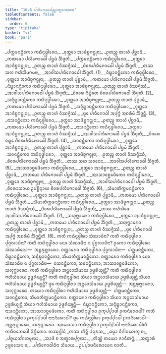 ```yaml
---
title: "16.6 ᨸᩃᩥᨻᩮᩣᨵᨸᨬ᩠ᩉᩣᨻ᩠ᨿᩣᨠᩁᨱ"
tableOfContents: false
sidebar:
  order: 6
type: "tipitaka"
basket: "vi"
book: "pari"
---
```



<DynamicBreadcrumb />

<Division number="415" book="pari">

<Paragraph number="1917" type="verses" book="pari">
_ᨸᨠ᩠ᨠᨾᨶᨶ᩠ᨲᩥᨠᩮᩣ ᨠᨳᩥᨶᩩᨴ᩠ᨵᩤᩁᩮᩣ,_  
_ᩅᩩᨲ᩠ᨲᩮᩣ ᩋᩣᨴᩥᨧ᩠ᨧᨻᨶ᩠ᨵᩩᨶᩣ;_  
_ᩑᨲᨬ᩠ᨧ ᨲᩣᩉᩴ ᨸᩩᨧ᩠ᨨᩣᨾᩥ,_  
_ᨠᨲᨾᩮᩣ ᨸᩃᩥᨻᩮᩣᨵᩮᩤ ᨸᨮᨾᩴ ᨨᩥᨩ᩠ᨩᨲᩥ._  

</Paragraph>

<Paragraph number="1918" type="verses" book="pari">
_ᨸᨠ᩠ᨠᨾᨶᨶ᩠ᨲᩥᨠᩮᩣ ᨠᨳᩥᨶᩩᨴ᩠ᨵᩤᩁᩮᩣ,_  
_ᩅᩩᨲ᩠ᨲᩮᩣ ᩋᩣᨴᩥᨧ᩠ᨧᨻᨶ᩠ᨵᩩᨶᩣ;_  
_ᩑᨲᨬ᩠ᨧ ᨲᩣᩉᩴ ᩅᩥᩔᨩ᩠ᨩᩥᩔᩴ,_  
_ᨧᩦᩅᩁᨸᩃᩥᨻᩮᩣᨵᩮᩤ ᨸᨮᨾᩴ ᨨᩥᨩ᩠ᨩᨲᩥ;_  
_ᨲᩔ ᩈᩉ ᨻᩉᩥᩈᩦᨾᨣᨾᨶᩣ,_  
_ᩋᩣᩅᩤᩈᨸᩃᩥᨻᩮᩣᨵᩮᩤ ᨨᩥᨩ᩠ᨩᨲᩥ. (1)_  

</Paragraph>

<Paragraph number="1919" type="verses" book="pari">
_ᨶᩥᨭ᩠ᨮᩣᨶᨶ᩠ᨲᩥᨠᩮᩣ ᨠᨳᩥᨶᩩᨴ᩠ᨵᩤᩁᩮᩣ,_  
_ᩅᩩᨲ᩠ᨲᩮᩣ ᩋᩣᨴᩥᨧ᩠ᨧᨻᨶ᩠ᨵᩩᨶᩣ;_  
_ᩑᨲᨬ᩠ᨧ ᨲᩣᩉᩴ ᨸᩩᨧ᩠ᨨᩣᨾᩥ,_  
_ᨠᨲᨾᩮᩣ ᨸᩃᩥᨻᩮᩣᨵᩮᩤ ᨸᨮᨾᩴ ᨨᩥᨩ᩠ᨩᨲᩥ._  

</Paragraph>

<Paragraph number="1920" type="verses" book="pari">
_ᨶᩥᨭ᩠ᨮᩣᨶᨶ᩠ᨲᩥᨠᩮᩣ ᨠᨳᩥᨶᩩᨴ᩠ᨵᩤᩁᩮᩣ,_  
_ᩅᩩᨲ᩠ᨲᩮᩣ ᩋᩣᨴᩥᨧ᩠ᨧᨻᨶ᩠ᨵᩩᨶᩣ;_  
_ᩑᨲᨬ᩠ᨧ ᨲᩣᩉᩴ ᩅᩥᩔᨩ᩠ᨩᩥᩔᩴ,_  
_ᩋᩣᩅᩤᩈᨸᩃᩥᨻᩮᩣᨵᩮᩤ ᨸᨮᨾᩴ ᨨᩥᨩ᩠ᨩᨲᩥ;_  
_ᨧᩦᩅᩁᩮ ᨶᩥᨭ᩠ᨮᩥᨲᩮ ᨧᩦᩅᩁᨸᩃᩥᨻᩮᩣᨵᩮᩤ ᨨᩥᨩ᩠ᨩᨲᩥ. (2)_  

</Paragraph>

<Paragraph number="1921" type="verses" book="pari">
_ᩈᨶ᩠ᨶᩥᨭ᩠ᨮᩣᨶᨶ᩠ᨲᩥᨠᩮᩣ ᨠᨳᩥᨶᩩᨴ᩠ᨵᩤᩁᩮᩣ,_  
_ᩅᩩᨲ᩠ᨲᩮᩣ ᩋᩣᨴᩥᨧ᩠ᨧᨻᨶ᩠ᨵᩩᨶᩣ;_  
_ᩑᨲᨬ᩠ᨧ ᨲᩣᩉᩴ ᨸᩩᨧ᩠ᨨᩣᨾᩥ,_  
_ᨠᨲᨾᩮᩣ ᨸᩃᩥᨻᩮᩣᨵᩮᩤ ᨸᨮᨾᩴ ᨨᩥᨩ᩠ᨩᨲᩥ._  

</Paragraph>

<Paragraph number="1922" type="verses" book="pari">
_ᩈᨶ᩠ᨶᩥᨭ᩠ᨮᩣᨶᨶ᩠ᨲᩥᨠᩮᩣ ᨠᨳᩥᨶᩩᨴ᩠ᨵᩤᩁᩮᩣ,_  
_ᩅᩩᨲ᩠ᨲᩮᩣ ᩋᩣᨴᩥᨧ᩠ᨧᨻᨶ᩠ᨵᩩᨶᩣ;_  
_ᩑᨲᨬ᩠ᨧ ᨲᩣᩉᩴ ᩅᩥᩔᨩ᩠ᨩᩥᩔᩴ,_  
_ᨴ᩠ᩅᩮ ᨸᩃᩥᨻᩮᩣᨵᩤ ᩋᨸᩩᨻ᩠ᨻᩴ ᩋᨧᩁᩥᨾᩴ ᨨᩥᨩ᩠ᨩᨶ᩠ᨲᩥ. (3)_  

</Paragraph>

<Paragraph number="1923" type="verses" book="pari">
_ᨶᩣᩈᨶᨶ᩠ᨲᩥᨠᩮᩣ ᨠᨳᩥᨶᩩᨴ᩠ᨵᩤᩁᩮᩣ,_  
_ᩅᩩᨲ᩠ᨲᩮᩣ ᩋᩣᨴᩥᨧ᩠ᨧᨻᨶ᩠ᨵᩩᨶᩣ;_  
_ᩑᨲᨬ᩠ᨧ ᨲᩣᩉᩴ ᨸᩩᨧ᩠ᨨᩣᨾᩥ,_  
_ᨠᨲᨾᩮᩣ ᨸᩃᩥᨻᩮᩣᨵᩮᩤ ᨸᨮᨾᩴ ᨨᩥᨩ᩠ᨩᨲᩥ._  

</Paragraph>

<Paragraph number="1924" type="verses" book="pari">
_ᨶᩣᩈᨶᨶ᩠ᨲᩥᨠᩮᩣ ᨠᨳᩥᨶᩩᨴ᩠ᨵᩤᩁᩮᩣ,_  
_ᩅᩩᨲ᩠ᨲᩮᩣ ᩋᩣᨴᩥᨧ᩠ᨧᨻᨶ᩠ᨵᩩᨶᩣ;_  
_ᩑᨲᨬ᩠ᨧ ᨲᩣᩉᩴ ᩅᩥᩔᨩ᩠ᨩᩥᩔᩴ,_  
_ᩋᩣᩅᩤᩈᨸᩃᩥᨻᩮᩣᨵᩮᩤ ᨸᨮᨾᩴ ᨨᩥᨩ᩠ᨩᨲᩥ;_  
_ᨧᩦᩅᩁᩮ ᨶᨭ᩠ᨮᩮ ᨧᩦᩅᩁᨸᩃᩥᨻᩮᩣᨵᩮᩤ ᨨᩥᨩ᩠ᨩᨲᩥ. (4)_  

</Paragraph>

<Paragraph number="1925" type="verses" book="pari">
_ᩈᩅᨶᨶ᩠ᨲᩥᨠᩮᩣ ᨠᨳᩥᨶᩩᨴ᩠ᨵᩤᩁᩮᩣ,_  
_ᩅᩩᨲ᩠ᨲᩮᩣ ᩋᩣᨴᩥᨧ᩠ᨧᨻᨶ᩠ᨵᩩᨶᩣ;_  
_ᩑᨲᨬ᩠ᨧ ᨲᩣᩉᩴ ᨸᩩᨧ᩠ᨨᩣᨾᩥ,_  
_ᨠᨲᨾᩮᩣ ᨸᩃᩥᨻᩮᩣᨵᩮᩤ ᨸᨮᨾᩴ ᨨᩥᨩ᩠ᨩᨲᩥ._  

</Paragraph>

<Paragraph number="1926" type="verses" book="pari">
_ᩈᩅᨶᨶ᩠ᨲᩥᨠᩮᩣ ᨠᨳᩥᨶᩩᨴ᩠ᨵᩤᩁᩮᩣ,_  
_ᩅᩩᨲ᩠ᨲᩮᩣ ᩋᩣᨴᩥᨧ᩠ᨧᨻᨶ᩠ᨵᩩᨶᩣ;_  
_ᩑᨲᨬ᩠ᨧ ᨲᩣᩉᩴ ᩅᩥᩔᨩ᩠ᨩᩥᩔᩴ,_  
_ᨧᩦᩅᩁᨸᩃᩥᨻᩮᩣᨵᩮᩤ ᨸᨮᨾᩴ ᨨᩥᨩ᩠ᨩᨲᩥ;_  
_ᨲᩔ ᩈᩉ ᩈᩅᨶᩮᨶ,_  
_ᩋᩣᩅᩤᩈᨸᩃᩥᨻᩮᩣᨵᩮᩤ ᨨᩥᨩ᩠ᨩᨲᩥ. (5)_  

</Paragraph>

<Paragraph number="1927" type="verses" book="pari">
_ᩋᩣᩈᩣᩅᨧ᩠ᨨᩮᨴᩥᨠᩮᩣ ᨠᨳᩥᨶᩩᨴ᩠ᨵᩤᩁᩮᩣ,_  
_ᩅᩩᨲ᩠ᨲᩮᩣ ᩋᩣᨴᩥᨧ᩠ᨧᨻᨶ᩠ᨵᩩᨶᩣ;_  
_ᩑᨲᨬ᩠ᨧ ᨲᩣᩉᩴ ᨸᩩᨧ᩠ᨨᩣᨾᩥ,_  
_ᨠᨲᨾᩮᩣ ᨸᩃᩥᨻᩮᩣᨵᩮᩤ ᨸᨮᨾᩴ ᨨᩥᨩ᩠ᨩᨲᩥ._  

</Paragraph>

<Paragraph number="1928" type="verses" book="pari">
_ᩋᩣᩈᩣᩅᨧ᩠ᨨᩮᨴᩥᨠᩮᩣ ᨠᨳᩥᨶᩩᨴ᩠ᨵᩤᩁᩮᩣ,_  
_ᩅᩩᨲ᩠ᨲᩮᩣ ᩋᩣᨴᩥᨧ᩠ᨧᨻᨶ᩠ᨵᩩᨶᩣ;_  
_ᩑᨲᨬ᩠ᨧ ᨲᩣᩉᩴ ᩅᩥᩔᨩ᩠ᨩᩥᩔᩴ,_  
_ᩋᩣᩅᩤᩈᨸᩃᩥᨻᩮᩣᨵᩮᩤ ᨸᨮᨾᩴ ᨨᩥᨩ᩠ᨩᨲᩥ;_  
_ᨧᩦᩅᩁᩣᩈᩣᨿ ᩏᨸᨧ᩠ᨨᩥᨶ᩠ᨶᩣᨿ ᨧᩦᩅᩁᨸᩃᩥᨻᩮᩣᨵᩮᩤ ᨨᩥᨩ᩠ᨩᨲᩥ. (6)_  

</Paragraph>

<Paragraph number="1929" type="verses" book="pari">
_ᩈᩦᨾᩣᨲᩥᨠ᩠ᨠᨾᨶᨶ᩠ᨲᩥᨠᩮᩣ ᨠᨳᩥᨶᩩᨴ᩠ᨵᩤᩁᩮᩣ,_  
_ᩅᩩᨲ᩠ᨲᩮᩣ ᩋᩣᨴᩥᨧ᩠ᨧᨻᨶ᩠ᨵᩩᨶᩣ;_  
_ᩑᨲᨬ᩠ᨧ ᨲᩣᩉᩴ ᨸᩩᨧ᩠ᨨᩣᨾᩥ,_  
_ᨠᨲᨾᩮᩣ ᨸᩃᩥᨻᩮᩣᨵᩮᩤ ᨸᨮᨾᩴ ᨨᩥᨩ᩠ᨩᨲᩥ._  

</Paragraph>

<Paragraph number="1930" type="verses" book="pari">
_ᩈᩦᨾᩣᨲᩥᨠ᩠ᨠᨾᨶᨶ᩠ᨲᩥᨠᩮᩣ ᨠᨳᩥᨶᩩᨴ᩠ᨵᩤᩁᩮᩣ,_  
_ᩅᩩᨲ᩠ᨲᩮᩣ ᩋᩣᨴᩥᨧ᩠ᨧᨻᨶ᩠ᨵᩩᨶᩣ;_  
_ᩑᨲᨬ᩠ᨧ ᨲᩣᩉᩴ ᩅᩥᩔᨩ᩠ᨩᩥᩔᩴ,_  
_ᨧᩦᩅᩁᨸᩃᩥᨻᩮᩣᨵᩮᩤ ᨸᨮᨾᩴ ᨨᩥᨩ᩠ᨩᨲᩥ;_  
_ᨲᩔ ᨻᩉᩥᩈᩦᨾᩮ ᩋᩣᩅᩤᩈᨸᩃᩥᨻᩮᩣᨵᩮᩤ ᨨᩥᨩ᩠ᨩᨲᩥ. (7)_  

</Paragraph>

<Paragraph number="1931" type="verses" book="pari">
_ᩈᩉᩩᨻ᩠ᨽᩣᩁᩮᩣ ᨠᨳᩥᨶᩩᨴ᩠ᨵᩤᩁᩮᩣ,_  
_ᩅᩩᨲ᩠ᨲᩮᩣ ᩋᩣᨴᩥᨧ᩠ᨧᨻᨶ᩠ᨵᩩᨶᩣ;_  
_ᩑᨲᨬ᩠ᨧ ᨲᩣᩉᩴ ᨸᩩᨧ᩠ᨨᩣᨾᩥ,_  
_ᨠᨲᨾᩮᩣ ᨸᩃᩥᨻᩮᩣᨵᩮᩤ ᨸᨮᨾᩴ ᨨᩥᨩ᩠ᨩᨲᩥ._  

</Paragraph>

<Paragraph number="1932" type="verses" book="pari">
_ᩈᩉᩩᨻ᩠ᨽᩣᩁᩮᩣ ᨠᨳᩥᨶᩩᨴ᩠ᨵᩤᩁᩮᩣ,_  
_ᩅᩩᨲ᩠ᨲᩮᩣ ᩋᩣᨴᩥᨧ᩠ᨧᨻᨶ᩠ᨵᩩᨶᩣ;_  
_ᩑᨲᨬ᩠ᨧ ᨲᩣᩉᩴ ᩅᩥᩔᨩ᩠ᨩᩥᩔᩴ,_  
_ᨴ᩠ᩅᩮ ᨸᩃᩥᨻᩮᩣᨵᩤ ᩋᨸᩩᨻ᩠ᨻᩴ ᩋᨧᩁᩥᨾᩴ ᨨᩥᨩ᩠ᨩᨶ᩠ᨲᩦᨲᩥ. (8)_  

</Paragraph>

</Division>
<Division number="416" book="pari">

<Paragraph number="1933" book="pari">
ᨠᨲᩥ ᨠᨳᩥᨶᩩᨴ᩠ᨵᩤᩁᩣ ᩈᩴᨥᩣᨵᩦᨶᩣ? ᨠᨲᩥ ᨠᨳᩥᨶᩩᨴ᩠ᨵᩤᩁᩣ ᨸᩩᨣ᩠ᨣᩃᩣᨵᩦᨶᩣ? ᨠᨲᩥ ᨠᨳᩥᨶᩩᨴ᩠ᨵᩤᩁᩣ ᨶᩮᩅ ᩈᩴᨥᩣᨵᩦᨶᩣ ᨶ ᨸᩩᨣ᩠ᨣᩃᩣᨵᩦᨶᩣ? ᩑᨠᩮᩣ ᨠᨳᩥᨶᩩᨴ᩠ᨵᩤᩁᩮᩣ ᩈᩴᨥᩣᨵᩦᨶᩮᩣ—  ᩋᨶ᩠ᨲᩁᩩᨻ᩠ᨽᩣᩁᩮᩣ. ᨧᨲ᩠ᨲᩣᩁᩮᩣ ᨠᨳᩥᨶᩩᨴ᩠ᨵᩤᩁᩣ ᨸᩩᨣ᩠ᨣᩃᩣᨵᩦᨶᩣ—  ᨸᨠ᩠ᨠᨾᨶᨶ᩠ᨲᩥᨠᩮᩣ, ᨶᩥᨭ᩠ᨮᩣᨶᨶ᩠ᨲᩥᨠᩮᩣ, ᩈᨶ᩠ᨶᩥᨭ᩠ᨮᩣᨶᨶ᩠ᨲᩥᨠᩮᩣ, ᩈᩦᨾᩣᨲᩥᨠ᩠ᨠᨾᨶᨶ᩠ᨲᩥᨠᩮᩣ. ᨧᨲ᩠ᨲᩣᩁᩮᩣ ᨠᨳᩥᨶᩩᨴ᩠ᨵᩤᩁᩣ ᨶᩮᩅ ᩈᩴᨥᩣᨵᩦᨶᩣ ᨶ ᨸᩩᨣ᩠ᨣᩃᩣᨵᩦᨶᩣ—  ᨶᩣᩈᨶᨶ᩠ᨲᩥᨠᩮᩣ, ᩈᩅᨶᨶ᩠ᨲᩥᨠᩮᩣ, ᩋᩣᩈᩣᩅᨧ᩠ᨨᩮᨴᩥᨠᩮᩣ, ᩈᩉᩩᨻ᩠ᨽᩣᩁᩮᩣ. ᨠᨲᩥ ᨠᨳᩥᨶᩩᨴ᩠ᨵᩤᩁᩣ ᩋᨶ᩠ᨲᩮᩣᩈᩦᨾᩣᨿ ᩏᨴ᩠ᨵᩁᩥᨿ᩠ᨿᨶ᩠ᨲᩥ? ᨠᨲᩥ ᨠᨳᩥᨶᩩᨴ᩠ᨵᩤᩁᩣ ᨻᩉᩥᩈᩦᨾᩣᨿ ᩏᨴ᩠ᨵᩁᩥᨿ᩠ᨿᨶ᩠ᨲᩥ? ᨠᨲᩥ ᨠᨳᩥᨶᩩᨴ᩠ᨵᩤᩁᩣ ᩈᩥᨿᩣ ᩋᨶ᩠ᨲᩮᩣᩈᩦᨾᩣᨿ ᩏᨴ᩠ᨵᩁᩥᨿ᩠ᨿᨶ᩠ᨲᩥ ᩈᩥᨿᩣ ᨻᩉᩥᩈᩦᨾᩣᨿ ᩏᨴ᩠ᨵᩁᩥᨿ᩠ᨿᨶ᩠ᨲᩥ? ᨴ᩠ᩅᩮ ᨠᨳᩥᨶᩩᨴ᩠ᨵᩤᩁᩣ ᩋᨶ᩠ᨲᩮᩣᩈᩦᨾᩣᨿ ᩏᨴ᩠ᨵᩁᩥᨿ᩠ᨿᨶ᩠ᨲᩥ—  ᩋᨶ᩠ᨲᩁᩩᨻ᩠ᨽᩣᩁᩮᩣ, ᩈᩉᩩᨻ᩠ᨽᩣᩁᩮᩣ. ᨲᨿᩮᩣ ᨠᨳᩥᨶᩩᨴ᩠ᨵᩤᩁᩣ ᨻᩉᩥᩈᩦᨾᩣᨿ ᩏᨴ᩠ᨵᩁᩥᨿ᩠ᨿᨶ᩠ᨲᩥ—  ᨸᨠ᩠ᨠᨾᨶᨶ᩠ᨲᩥᨠᩮᩣ, ᩈᩅᨶᨶ᩠ᨲᩥᨠᩮᩣ, ᩈᩦᨾᩣᨲᩥᨠ᩠ᨠᨾᨶᨶ᩠ᨲᩥᨠᩮᩣ. ᨧᨲ᩠ᨲᩣᩁᩮᩣ ᨠᨳᩥᨶᩩᨴ᩠ᨵᩤᩁᩣ ᩈᩥᨿᩣ ᩋᨶ᩠ᨲᩮᩣᩈᩦᨾᩣᨿ ᩏᨴ᩠ᨵᩁᩥᨿ᩠ᨿᨶ᩠ᨲᩥ ᩈᩥᨿᩣ ᨻᩉᩥᩈᩦᨾᩣᨿ ᩏᨴ᩠ᨵᩁᩥᨿ᩠ᨿᨶ᩠ᨲᩥ—  ᨶᩥᨭ᩠ᨮᩣᨶᨶ᩠ᨲᩥᨠᩮᩣ, ᩈᨶ᩠ᨶᩥᨭ᩠ᨮᩣᨶᨶ᩠ᨲᩥᨠᩮᩣ, ᨶᩣᩈᨶᨶ᩠ᨲᩥᨠᩮᩣ, ᩋᩣᩈᩣᩅᨧ᩠ᨨᩮᨴᩥᨠᩮᩣ.
</Paragraph>

<Paragraph number="1934" book="pari">
ᨠᨲᩥ ᨠᨳᩥᨶᩩᨴ᩠ᨵᩤᩁᩣ ᩑᨠᩩᨸ᩠ᨸᩣᨴᩤ ᩑᨠᨶᩥᩁᩮᩣᨵᩤ? ᨠᨲᩥ ᨠᨳᩥᨶᩩᨴ᩠ᨵᩤᩁᩣ ᩑᨠᩩᨸ᩠ᨸᩣᨴᩤ ᨶᩣᨶᩣᨶᩥᩁᩮᩣᨵᩤ? ᨴ᩠ᩅᩮ ᨠᨳᩥᨶᩩᨴ᩠ᨵᩤᩁᩣ ᩑᨠᩩᨸ᩠ᨸᩣᨴᩤ ᩑᨠᨶᩥᩁᩮᩣᨵᩤ—  ᩋᨶ᩠ᨲᩁᩩᨻ᩠ᨽᩣᩁᩮᩣ, ᩈᩉᩩᨻ᩠ᨽᩣᩁᩮᩣ. ᩋᩅᩈᩮᩈᩣ ᨠᨳᩥᨶᩩᨴ᩠ᨵᩤᩁᩣ ᩑᨠᩩᨸ᩠ᨸᩣᨴᩤ ᨶᩣᨶᩣᨶᩥᩁᩮᩣᨵᩤᨲᩥ.

</Paragraph>
</Division>

<Paragraph number="1935" type="center" book="pari">
ᨠᨳᩥᨶᨽᩮᨴᩮᩤ ᨶᩥᨭ᩠ᨮᩥᨲᩮᩣ.



</Paragraph>

<Paragraph number="1936" type="center" book="pari">
ᨲᩔᩩᨴ᩠ᨴᩤᨶᩴ


</Paragraph>

<Paragraph number="1937" type="verses" book="pari">
_ᨠᩔ ᨠᩥᨶ᩠ᨲᩥ ᨸᨶ᩠ᨶᩁᩈ,_  
_ᨵᨾ᩠ᨾᩣ ᨶᩥᨴᩤᨶᩉᩮᨲᩩ ᨧ;_  
_ᨸᨧ᩠ᨧᨿᩈᩘᨣᩉᨾᩪᩃᩣ,_  
_ᩋᩣᨴᩥ ᨧ ᩋᨲ᩠ᨳᩣᩁᨸᩩᨣ᩠ᨣᩃᩣ._  

</Paragraph>

<Paragraph number="1938" type="verses" book="pari">
_ᨲᩥᨱ᩠ᨱᩴ ᨲᨿᩮᩣ ᨩᩣᨶᩥᨲᨻ᩠ᨻᩴ,_  
_ᩋᨲ᩠ᨳᩣᩁᩴ ᩏᨴ᩠ᨴᩮᩈᩮᨶ ᨧ;_  
_ᨸᩃᩥᨻᩮᩣᨵᩤᨵᩥᨶᩣ ᩈᩦᨾᩣᨿ,_  
ᩏᨸ᩠ᨸᩣᨴᨶᩥᩁᩮᩣᨵᩮᨶ ᨧᩣᨲᩥ._
</Paragraph>